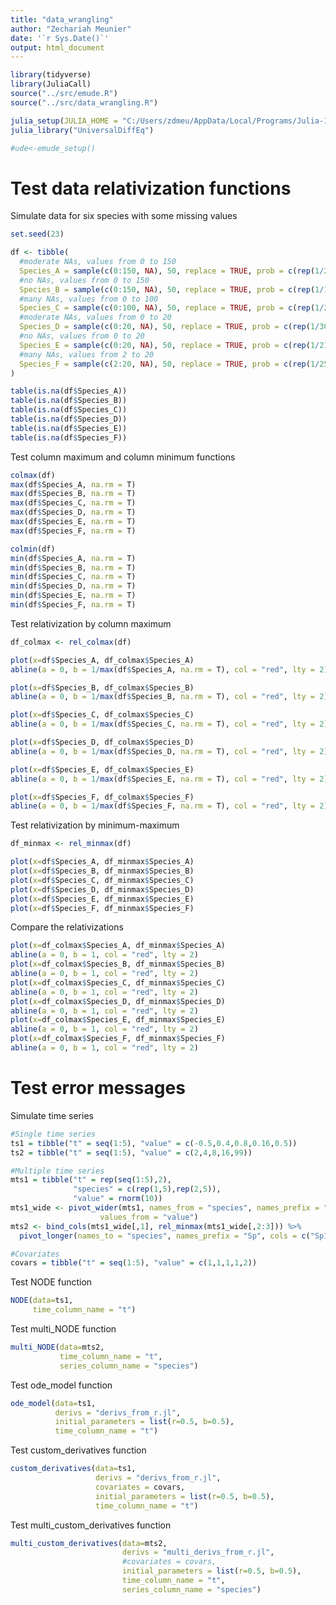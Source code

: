 ```yaml
---
title: "data_wrangling"
author: "Zechariah Meunier"
date: '`r Sys.Date()`'
output: html_document
---
```


```r
library(tidyverse)
library(JuliaCall)
source("../src/emude.R")
source("../src/data_wrangling.R")
```

```r
julia_setup(JULIA_HOME = "C:/Users/zdmeu/AppData/Local/Programs/Julia-1.9.3/bin")
julia_library("UniversalDiffEq")

#ude<-emude_setup()
```


# Test data relativization functions

Simulate data for six species with some missing values
```r
set.seed(23)

df <- tibble(
  #moderate NAs, values from 0 to 150
  Species_A = sample(c(0:150, NA), 50, replace = TRUE, prob = c(rep(1/200, 151), 0.245)), 
  #no NAs, values from 0 to 150
  Species_B = sample(c(0:150, NA), 50, replace = TRUE, prob = c(rep(1/151, 151), 0)), 
  #many NAs, values from 0 to 100
  Species_C = sample(c(0:100, NA), 50, replace = TRUE, prob = c(rep(1/250, 101), 0.596)),
  #moderate NAs, values from 0 to 20
  Species_D = sample(c(0:20, NA), 50, replace = TRUE, prob = c(rep(1/30, 21), 0.3)), 
  #no NAs, values from 0 to 20
  Species_E = sample(c(0:20, NA), 50, replace = TRUE, prob = c(rep(1/21, 21), 0)), 
  #many NAs, values from 2 to 20
  Species_F = sample(c(2:20, NA), 50, replace = TRUE, prob = c(rep(1/250, 19), 0.396))
)

table(is.na(df$Species_A))
table(is.na(df$Species_B))
table(is.na(df$Species_C))
table(is.na(df$Species_D))
table(is.na(df$Species_E))
table(is.na(df$Species_F))
```

Test column maximum and column minimum functions
```r
colmax(df)
max(df$Species_A, na.rm = T)
max(df$Species_B, na.rm = T)
max(df$Species_C, na.rm = T)
max(df$Species_D, na.rm = T)
max(df$Species_E, na.rm = T)
max(df$Species_F, na.rm = T)

colmin(df)
min(df$Species_A, na.rm = T)
min(df$Species_B, na.rm = T)
min(df$Species_C, na.rm = T)
min(df$Species_D, na.rm = T)
min(df$Species_E, na.rm = T)
min(df$Species_F, na.rm = T)
```

Test relativization by column maximum
```r
df_colmax <- rel_colmax(df)

plot(x=df$Species_A, df_colmax$Species_A)
abline(a = 0, b = 1/max(df$Species_A, na.rm = T), col = "red", lty = 2)

plot(x=df$Species_B, df_colmax$Species_B)
abline(a = 0, b = 1/max(df$Species_B, na.rm = T), col = "red", lty = 2)

plot(x=df$Species_C, df_colmax$Species_C)
abline(a = 0, b = 1/max(df$Species_C, na.rm = T), col = "red", lty = 2)

plot(x=df$Species_D, df_colmax$Species_D)
abline(a = 0, b = 1/max(df$Species_D, na.rm = T), col = "red", lty = 2)

plot(x=df$Species_E, df_colmax$Species_E)
abline(a = 0, b = 1/max(df$Species_E, na.rm = T), col = "red", lty = 2)

plot(x=df$Species_F, df_colmax$Species_F)
abline(a = 0, b = 1/max(df$Species_F, na.rm = T), col = "red", lty = 2)
```

Test relativization by minimum-maximum
```r
df_minmax <- rel_minmax(df)

plot(x=df$Species_A, df_minmax$Species_A) 
plot(x=df$Species_B, df_minmax$Species_B)
plot(x=df$Species_C, df_minmax$Species_C)
plot(x=df$Species_D, df_minmax$Species_D)
plot(x=df$Species_E, df_minmax$Species_E)
plot(x=df$Species_F, df_minmax$Species_F)
```

Compare the relativizations
```r
plot(x=df_colmax$Species_A, df_minmax$Species_A)
abline(a = 0, b = 1, col = "red", lty = 2)
plot(x=df_colmax$Species_B, df_minmax$Species_B)
abline(a = 0, b = 1, col = "red", lty = 2)
plot(x=df_colmax$Species_C, df_minmax$Species_C)
abline(a = 0, b = 1, col = "red", lty = 2)
plot(x=df_colmax$Species_D, df_minmax$Species_D)
abline(a = 0, b = 1, col = "red", lty = 2)
plot(x=df_colmax$Species_E, df_minmax$Species_E)
abline(a = 0, b = 1, col = "red", lty = 2)
plot(x=df_colmax$Species_F, df_minmax$Species_F)
abline(a = 0, b = 1, col = "red", lty = 2)
```

# Test error messages

Simulate time series
```r
#Single time series
ts1 = tibble("t" = seq(1:5), "value" = c(-0.5,0.4,0.8,0.16,0.5))
ts2 = tibble("t" = seq(1:5), "value" = c(2,4,8,16,99))

#Multiple time series
mts1 = tibble("t" = rep(seq(1:5),2),
              "species" = c(rep(1,5),rep(2,5)),
              "value" = rnorm(10))
mts1_wide <- pivot_wider(mts1, names_from = "species", names_prefix = "Sp",
                    values_from = "value")
mts2 <- bind_cols(mts1_wide[,1], rel_minmax(mts1_wide[,2:3])) %>%
  pivot_longer(names_to = "species", names_prefix = "Sp", cols = c("Sp1","Sp2"))

#Covariates
covars = tibble("t" = seq(1:5), "value" = c(1,1,1,1,2))
```

Test NODE function
```r
NODE(data=ts1,
     time_column_name = "t")
```

Test multi_NODE function
```r
multi_NODE(data=mts2,
           time_column_name = "t",
           series_column_name = "species")
```

Test ode_model function
```r
ode_model(data=ts1,
          derivs = "derivs_from_r.jl",
          initial_parameters = list(r=0.5, b=0.5),
          time_column_name = "t")
```

Test custom_derivatives function
```r
custom_derivatives(data=ts1,
                   derivs = "derivs_from_r.jl",
                   covariates = covars,
                   initial_parameters = list(r=0.5, b=0.5),
                   time_column_name = "t")
```

Test multi_custom_derivatives function
```r
multi_custom_derivatives(data=mts2,
                         derivs = "multi_derivs_from_r.jl",
                         #covariates = covars,
                         initial_parameters = list(r=0.5, b=0.5),
                         time_column_name = "t",
                         series_column_name = "species")
```